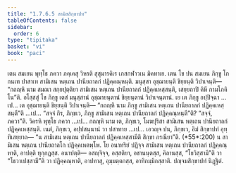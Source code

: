```yaml
---
title: "1.7.6.5 สามิสสิกฺขาปท"
tableOfContents: false
sidebar:
  order: 6
type: "tipitaka"
basket: "vi"
book: "paci"
---
```



<DynamicBreadcrumb />

<Division number="631" book="paci">

<Paragraph number="1960" book="paci">
เตน สมเยน พุทฺโธ ภควา ภคฺเคสุ วิหรติ สุสุมารคิเร เภสกฬาวเน มิคทาเย. เตน โข ปน สมเยน ภิกฺขู โกกนเท ปาสาเท สามิเสน หตฺเถน ปานียถาลกํ ปฏิคฺคณฺหนฺติ. มนุสฺสา อุชฺฌายนฺติ ขิยฺยนฺติ วิปาเจนฺติ— “กถญฺหิ นาม สมณา สกฺยปุตฺติยา สามิเสน หตฺเถน ปานียถาลกํ ปฏิคฺคเหสฺสนฺติ, เสยฺยถาปิ คิหี กามโภคิโน”ติ.
</Paragraph>

<Paragraph number="1961" book="paci">
อโสฺสสุํ โข ภิกฺขู เตสํ มนุสฺสานํ อุชฺฌายนฺตานํ ขิยฺยนฺตานํ วิปาเจนฺตานํ. เย เต ภิกฺขู อปฺปิจฺฉา …เป… เต อุชฺฌายนฺติ ขิยฺยนฺติ วิปาเจนฺติ— “กถญฺหิ นาม ภิกฺขู สามิเสน หตฺเถน ปานียถาลกํ ปฏิคฺคเหสฺสนฺตี”ติ …เป… “สจฺจํ กิร, ภิกฺขเว, ภิกฺขู สามิเสน หตฺเถน ปานียถาลกํ ปฏิคฺคณฺหนฺตี”ติ? “สจฺจํ, ภควา”ติ. วิครหิ พุทฺโธ ภควา …เป… กถญฺหิ นาม เต, ภิกฺขเว, โมฆปุริสา สามิเสน หตฺเถน ปานียถาลกํ ปฏิคฺคเหสฺสนฺติ. เนตํ, ภิกฺขเว, อปฺปสนฺนานํ วา ปสาทาย …เป… เอวญฺจ ปน, ภิกฺขเว, อิมํ สิกฺขาปทํ อุทฺทิเสยฺยาถ—
</Paragraph>

<Paragraph number="1962" book="paci">
<Emphasis>“น สามิเสน หตฺเถน ปานียถาลกํ ปฏิคฺคเหสฺสามีติ สิกฺขา กรณียา”</Emphasis>ติ. (*55*:<Emphasis>200</Emphasis>)
</Paragraph>

<Paragraph number="1963" book="paci">
น สามิเสน หตฺเถน ปานียถาลโก ปฏิคฺคเหตพฺโพ. โย อนาทริยํ ปฏิจฺจ สามิเสน หตฺเถน ปานียถาลกํ ปฏิคฺคณฺหาติ, อาปตฺติ ทุกฺกฏสฺส.
</Paragraph>

<Paragraph number="1964" book="paci">
อนาปตฺติ— อสญฺจิจฺจ, อสฺสติยา, อชานนฺตสฺส, คิลานสฺส, “โธวิสฺสามี”ติ วา “โธวาเปสฺสามี”ติ วา ปฏิคฺคณฺหาติ, อาปทาสุ, อุมฺมตฺตกสฺส, อาทิกมฺมิกสฺสาติ.

</Paragraph>
</Division>

<Paragraph number="1965" type="center" book="paci">
ปญฺจมสิกฺขาปทํ นิฏฺฐิตํ.
</Paragraph>